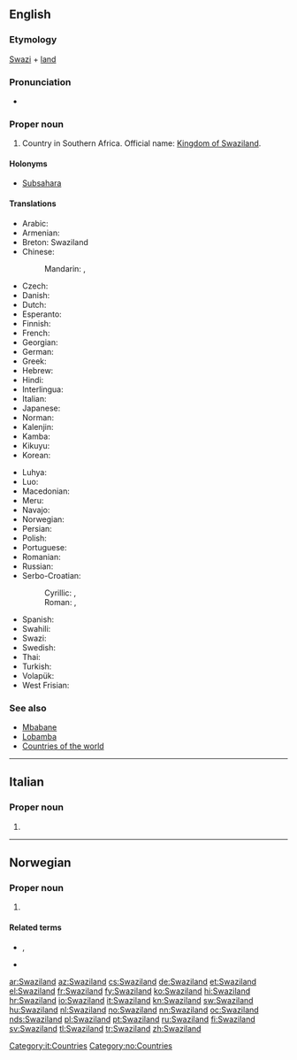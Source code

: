 ==English==
{{wikipedia}}

===Etymology===
[[w:Swazi people|Swazi]] + [[land]]

===Pronunciation===
* {{IPA|/ˈswɑːziˌlænd/|lang=en}}

===Proper noun===
{{en-proper noun}}

# Country in Southern Africa. Official name: [[Kingdom of Swaziland]].

====Holonyms====
* [[Subsahara]]

====Translations====
{{trans-top|Kingdom of Swaziland}}
* Arabic: {{t|ar|سُوَازِيلَانْدَ|tr=suwazilanda}}
* Armenian: {{t|hy|Սվազիլենդ}}
* Breton: Swaziland
* Chinese:
*: Mandarin: {{t|cmn|斯威士蘭|sc=Hani}}, {{t+|cmn|斯威士兰|tr=Sīwēishìlán|sc=Hani}}
* Czech: {{t+|cs|Svazijsko|n}}
* Danish: {{t|da|Swaziland}}
* Dutch: {{t+|nl|Swaziland}}
* Esperanto: {{t|eo|Svazilando}}
* Finnish: {{t+|fi|Swazimaa}}
* French: {{t+|fr|Swaziland|m}}
* Georgian: {{t|ka|სვაზილენდი}}
* German: {{t+|de|Swasiland}}
* Greek: {{t+|el|Σουαζιλάνδη|f}}
* Hebrew: {{t|he|סוואזילנד}}
* Hindi: {{t|hi|स्वाजीलैंड|tr=svājīlaiṇḍ}}
* Interlingua: {{t|ia|Swazilandia}}
* Italian: {{t|it|Swaziland|m}}
* Japanese: {{t+|ja|スワジランド|tr=Suwajirando}}
* Norman: {{t|nrf|Swaziland|m}}
* Kalenjin: {{t|kln|Uswazi}}
* Kamba: {{t|kam|Uswasi}}
* Kikuyu: {{t|ki|Uswathi}}
* Korean: {{t+|ko|스와질란드|tr=Seuwajillandeu|sc=Hang}}
{{trans-mid}}
* Luhya: {{t|luy|Buswazi}}
* Luo: {{t|luo|Swazi}}
* Macedonian: {{t|mk|Свазиленд|m|tr=Svázilend}}
* Meru: {{t|mer|Uswathi}}
* Navajo: {{t|nv|Swáazi Dineʼé bikéyah}}
* Norwegian: {{t+|no|Swaziland}}
* Persian: {{t|fa|سوازیلند}}
* Polish: {{t+|pl|Suazi}}
* Portuguese: {{t+|pt|Suazilândia}}
* Romanian: {{t|ro|Swaziland|n}}
* Russian: {{t|ru|Свазиле́нд|m}}
* Serbo-Croatian:
*: Cyrillic: {{t|sh|Свази}}, {{t|sh|Свазиленд}}
*: Roman: {{t+|sh|Svazi}}, {{t|sh|Svazilend}}
* Spanish: {{t+|es|Suazilandia|f}}
* Swahili: {{t+|sw|Uswazi}}
* Swazi: {{t|ss|káNgwane}}
* Swedish: {{t+|sv|Swaziland}}
* Thai: {{t+|th|สวาซิแลนด์}}
* Turkish: {{t+|tr|Svaziland}}
* Volapük: {{t+|vo|Svasiyän}}
* West Frisian: {{t|fy|Swazilân}}
{{trans-bottom}}

===See also===
* [[Mbabane]]
* [[Lobamba]]
* [[Appendix:Countries of the world|Countries of the world]]

----

==Italian==
{{wikipedia|lang=it}}

===Proper noun===
{{it-proper noun|g=m}}

# {{l|en|Swaziland}}

[[Category:it:Countries]]

----

==Norwegian==

===Proper noun===
{{no-proper noun}}

# {{l|en|Swaziland}}

====Related terms====
* {{l|no|swazilender}}, {{l|no|swazilending}}
* {{l|no|swazilandsk}}

[[Category:no:Countries]]

[[ar:Swaziland]]
[[az:Swaziland]]
[[cs:Swaziland]]
[[de:Swaziland]]
[[et:Swaziland]]
[[el:Swaziland]]
[[fr:Swaziland]]
[[fy:Swaziland]]
[[ko:Swaziland]]
[[hi:Swaziland]]
[[hr:Swaziland]]
[[io:Swaziland]]
[[it:Swaziland]]
[[kn:Swaziland]]
[[sw:Swaziland]]
[[hu:Swaziland]]
[[nl:Swaziland]]
[[no:Swaziland]]
[[nn:Swaziland]]
[[oc:Swaziland]]
[[nds:Swaziland]]
[[pl:Swaziland]]
[[pt:Swaziland]]
[[ru:Swaziland]]
[[fi:Swaziland]]
[[sv:Swaziland]]
[[tl:Swaziland]]
[[tr:Swaziland]]
[[zh:Swaziland]]